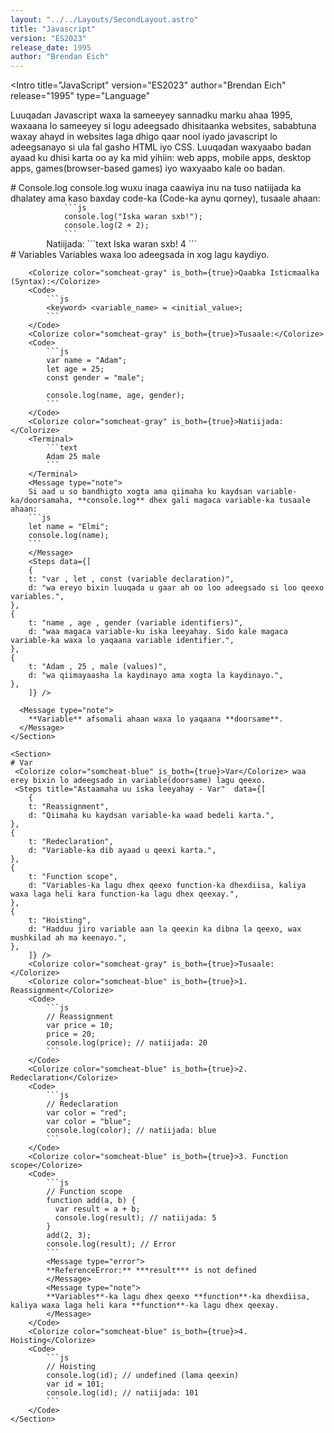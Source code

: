 ```yaml
---
layout: "../../Layouts/SecondLayout.astro"
title: "Javascript"
version: "ES2023"
release_date: 1995
author: "Brendan Eich"
---
```



<Intro
  title="JavaScript"
  version="ES2023"
  author="Brendan Eich"
  release="1995"
  type="Language"
>
 Luuqadan <Colorize color="somcheat-blue" is_both={true}>Javascript</Colorize> waxa la sameeyey sannadku marku ahaa <Colorize color="somcheat-blue" is_both={true}>1995</Colorize>, waxaana lo sameeyey si logu adeegsado dhisitaanka <Colorize color="somcheat-blue" is_both={true}>websites,</Colorize> sababtuna waxay ahayd in websites laga dhigo  qaar nool iyado javascript lo adeegsanayo si ula fal gasho  <Colorize color="somcheat-blue" is_both={true}>HTML</Colorize> iyo  <Colorize color="somcheat-blue" is_both={true}>CSS</Colorize>. Luuqadan waxyaabo badan ayaad ku dhisi karta oo ay ka mid yihiin: <Colorize color="somcheat-blue" is_both={true}>web apps, mobile apps, desktop apps, games(browser-based games) iyo waxyaabo kale oo badan.</Colorize>
</Intro>

<Structure>
    <Section>
        # Console.log
        <Colorize color="somcheat-blue" is_both={true}>console.log</Colorize> wuxu inaga caawiya inu na tuso natiijada ka dhalatey ama kaso baxday code-ka (Code-ka aynu qorney), tusaale ahaan:
        <Code>
            ```js
            console.log("Iska waran sxb!");
            console.log(2 + 2);
            ```
        </Code>
        <Colorize color="somcheat-gray" is_both={true}>Natiijada:</Colorize>
        <Terminal>
            ```text
            Iska waran sxb!
            4
            ```
        </Terminal>
    </Section>
    <Section>
        # Variables
        <Colorize color="somcheat-blue" is_both={true}>Variables</Colorize> waxa loo adeegsada in xog lagu kaydiyo.

        <Colorize color="somcheat-gray" is_both={true}>Qaabka Isticmaalka (Syntax):</Colorize>
        <Code>
            ```js
            <keyword> <variable_name> = <initial_value>;
            ```
        </Code>
        <Colorize color="somcheat-gray" is_both={true}>Tusaale:</Colorize>
        <Code>
            ```js
            var name = "Adam";
            let age = 25;
            const gender = "male";
            
            console.log(name, age, gender);
            ```
        </Code>
        <Colorize color="somcheat-gray" is_both={true}>Natiijada:</Colorize>
        <Terminal>
            ```text
            Adam 25 male
            ```
        </Terminal>
        <Message type="note">
        Si aad u so bandhigto xogta ama qiimaha ku kaydsan variable-ka/doorsamaha, **console.log** dhex gali magaca variable-ka tusaale ahaan: 
        ```js
        let name = "Elmi";
        console.log(name);
        ```
        </Message>
        <Steps data={[
        {
        t: "var , let , const (variable declaration)",
        d: "wa ereyo bixin luuqada u gaar ah oo loo adeegsado si loo qeexo variables.",
    },
    {
        t: "name , age , gender (variable identifiers)",
        d: "waa magaca variable-ku iska leeyahay. Sido kale magaca variable-ka waxa lo yaqaana variable identifier.",
    },
    {
        t: "Adam , 25 , male (values)",
        d: "wa qiimayaasha la kaydinayo ama xogta la kaydinayo.",
    },
        ]} />
        
      <Message type="note">
        **Variable** afsomali ahaan waxa lo yaqaana **doorsame**.
      </Message>
    </Section>

    <Section>
    # Var
     <Colorize color="somcheat-blue" is_both={true}>Var</Colorize> waa erey bixin lo adeegsado in variable(doorsame) lagu qeexo.
     <Steps title="Astaamaha uu iska leeyahay - Var"  data={[
        {
        t: "Reassignment",
        d: "Qiimaha ku kaydsan variable-ka waad bedeli karta.",
    },
    {
        t: "Redeclaration",
        d: "Variable-ka dib ayaad u qeexi karta.",
    },
    {
        t: "Function scope",
        d: "Variables-ka lagu dhex qeexo function-ka dhexdiisa, kaliya waxa laga heli kara function-ka lagu dhex qeexay.",
    },
    {
        t: "Hoisting",
        d: "Hadduu jiro variable aan la qeexin ka dibna la qeexo, wax mushkilad ah ma keenayo.",
    },
        ]} />
        <Colorize color="somcheat-gray" is_both={true}>Tusaale: </Colorize>
        <Colorize color="somcheat-blue" is_both={true}>1. Reassignment</Colorize>
        <Code>
            ```js
            // Reassignment
            var price = 10;
            price = 20;
            console.log(price); // natiijada: 20
            ```
        </Code>
        <Colorize color="somcheat-blue" is_both={true}>2. Redeclaration</Colorize>
        <Code>
            ```js
            // Redeclaration
            var color = "red";
            var color = "blue";
            console.log(color); // natiijada: blue
            ```
        </Code>
        <Colorize color="somcheat-blue" is_both={true}>3. Function scope</Colorize>
        <Code>
            ```js
            // Function scope
            function add(a, b) {
              var result = a + b;
              console.log(result); // natiijada: 5
            }
            add(2, 3);
            console.log(result); // Error
            ```
            <Message type="error">
            **ReferenceError:** ***result*** is not defined
            </Message>
            <Message type="note">
            **Variables**-ka lagu dhex qeexo **function**-ka dhexdiisa, kaliya waxa laga heli kara **function**-ka lagu dhex qeexay.
            </Message>
        </Code>
        <Colorize color="somcheat-blue" is_both={true}>4. Hoisting</Colorize>
        <Code>
            ```js
            // Hoisting
            console.log(id); // undefined (lama qeexin)
            var id = 101;
            console.log(id); // natiijada: 101
            ```
        </Code>
    </Section>

</Structure>
